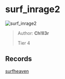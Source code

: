 
# surf_inrage2

![surf_inrage2](https://raw.githubusercontent.com/Sayt123/SurfMapPics/Maps-and-bonuses/csgo/surf_inrage2.jpg)

> Author: **Ch!ll3r**
>
> Tier 4

## Records

[surfheaven](https://surfheaven.eu/map/surf_inrage2)
